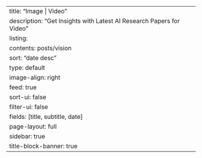 ---
title: "Image | Video"
description: "Get Insights with Latest AI Research Papers for Video"
listing:
  contents: posts/vision
  sort: "date desc"
  type: default
  image-align: right
  feed: true
  sort-ui: false
  filter-ui: false
  fields: [title, subtitle, date]
page-layout: full
sidebar: true
title-block-banner: true
---